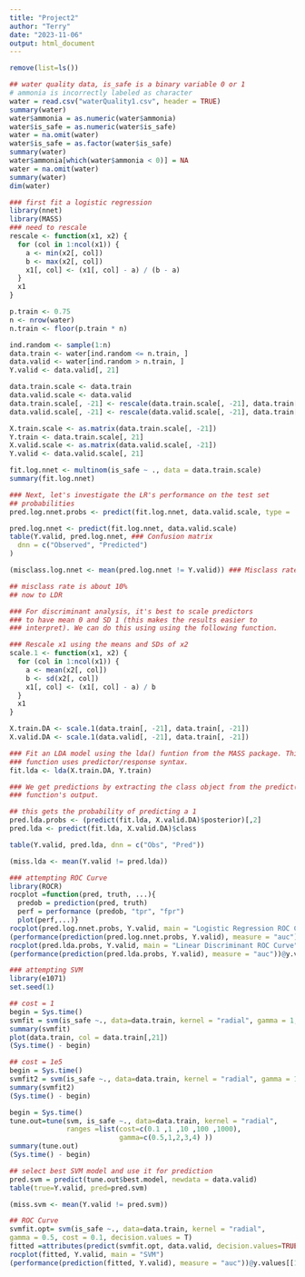 ```yaml
---
title: "Project2"
author: "Terry"
date: "2023-11-06"
output: html_document
---
```

```r
remove(list=ls())

## water quality data, is_safe is a binary variable 0 or 1
# ammonia is incorrectly labeled as character
water = read.csv("waterQuality1.csv", header = TRUE)
summary(water)
water$ammonia = as.numeric(water$ammonia)
water$is_safe = as.numeric(water$is_safe)
water = na.omit(water)
water$is_safe = as.factor(water$is_safe)
summary(water)
water$ammonia[which(water$ammonia < 0)] = NA
water = na.omit(water)
summary(water)
dim(water)
```

```r

### first fit a logistic regression
library(nnet)
library(MASS)
### need to rescale
rescale <- function(x1, x2) {
  for (col in 1:ncol(x1)) {
    a <- min(x2[, col])
    b <- max(x2[, col])
    x1[, col] <- (x1[, col] - a) / (b - a)
  }
  x1
}

p.train <- 0.75
n <- nrow(water)
n.train <- floor(p.train * n)

ind.random <- sample(1:n)
data.train <- water[ind.random <= n.train, ]
data.valid <- water[ind.random > n.train, ]
Y.valid <- data.valid[, 21]

data.train.scale <- data.train
data.valid.scale <- data.valid
data.train.scale[, -21] <- rescale(data.train.scale[, -21], data.train[, -21])
data.valid.scale[, -21] <- rescale(data.valid.scale[, -21], data.train[, -21])

X.train.scale <- as.matrix(data.train.scale[, -21])
Y.train <- data.train.scale[, 21]
X.valid.scale <- as.matrix(data.valid.scale[, -21])
Y.valid <- data.valid.scale[, 21]

fit.log.nnet <- multinom(is_safe ~ ., data = data.train.scale)
summary(fit.log.nnet)

### Next, let's investigate the LR's performance on the test set
## probabilities
pred.log.nnet.probs <- predict(fit.log.nnet, data.valid.scale, type = 'probs')

pred.log.nnet <- predict(fit.log.nnet, data.valid.scale)
table(Y.valid, pred.log.nnet, ### Confusion matrix
  dnn = c("Observed", "Predicted")
)

(misclass.log.nnet <- mean(pred.log.nnet != Y.valid)) ### Misclass rate

## misclass rate is about 10%
## now to LDR

### For discriminant analysis, it's best to scale predictors
### to have mean 0 and SD 1 (this makes the results easier to
### interpret). We can do this using using the following function.

### Rescale x1 using the means and SDs of x2
scale.1 <- function(x1, x2) {
  for (col in 1:ncol(x1)) {
    a <- mean(x2[, col])
    b <- sd(x2[, col])
    x1[, col] <- (x1[, col] - a) / b
  }
  x1
}

X.train.DA <- scale.1(data.train[, -21], data.train[, -21])
X.valid.DA <- scale.1(data.valid[, -21], data.train[, -21])

### Fit an LDA model using the lda() funtion from the MASS package. This
### function uses predictor/response syntax.
fit.lda <- lda(X.train.DA, Y.train)

### We get predictions by extracting the class object from the predict()
### function's output.

## this gets the probability of predicting a 1
pred.lda.probs <- (predict(fit.lda, X.valid.DA)$posterior)[,2]
pred.lda <- predict(fit.lda, X.valid.DA)$class

table(Y.valid, pred.lda, dnn = c("Obs", "Pred"))

(miss.lda <- mean(Y.valid != pred.lda))

```

```r
### attempting ROC Curve
library(ROCR)
rocplot =function(pred, truth, ...){
  predob = prediction(pred, truth)
  perf = performance (predob, "tpr", "fpr")
  plot(perf,...)}
rocplot(pred.log.nnet.probs, Y.valid, main = "Logistic Regression ROC Curve")
(performance(prediction(pred.log.nnet.probs, Y.valid), measure = "auc"))@y.values[[1]]
rocplot(pred.lda.probs, Y.valid, main = "Linear Discriminant ROC Curve")
(performance(prediction(pred.lda.probs, Y.valid), measure = "auc"))@y.values[[1]]
```

```r
### attempting SVM
library(e1071)
set.seed(1)

## cost = 1
begin = Sys.time()
svmfit = svm(is_safe ~., data=data.train, kernel = "radial", gamma = 1, cost=1)
summary(svmfit)
plot(data.train, col = data.train[,21])
(Sys.time() - begin)

## cost = 1e5
begin = Sys.time()
svmfit2 = svm(is_safe ~., data=data.train, kernel = "radial", gamma = 1, cost=1e5)
summary(svmfit2)
(Sys.time() - begin)

begin = Sys.time()
tune.out=tune(svm, is_safe ~., data=data.train, kernel = "radial",
              ranges =list(cost=c(0.1 ,1 ,10 ,100 ,1000),
                           gamma=c(0.5,1,2,3,4) ))
summary(tune.out)
(Sys.time() - begin)

## select best SVM model and use it for prediction
pred.svm = predict(tune.out$best.model, newdata = data.valid)
table(true=Y.valid, pred=pred.svm)

(miss.svm <- mean(Y.valid != pred.svm))

## ROC Curve
svmfit.opt= svm(is_safe ~., data=data.train, kernel = "radial",
gamma = 0.5, cost = 0.1, decision.values = T)
fitted =attributes(predict(svmfit.opt, data.valid, decision.values=TRUE))$decision.values
rocplot(fitted, Y.valid, main = "SVM")
(performance(prediction(fitted, Y.valid), measure = "auc"))@y.values[[1]]
```